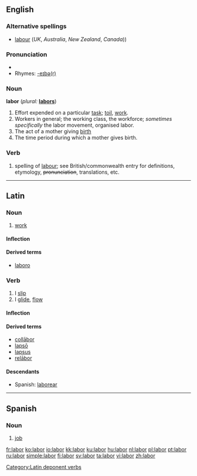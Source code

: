 {{see|Labor}}
==English==

===Alternative spellings===
* [[labour]] (''UK'', ''Australia'', ''New Zealand'', ''Canada''))

===Pronunciation===
* {{audio|en-us-labor.ogg|Audio (US)}}
* Rhymes: [[Rhymes:English:-eɪbə(r)|-eɪbə(r)]]

===Noun===
'''labor'''  (''plural:'' '''[[labors]]''')

# Effort expended on a particular [[task]]; [[toil]], [[work]].
# Workers in general; the working class, the workforce; ''sometimes specifically'' the labor movement, organised labor.
# The act of a mother giving [[birth]]
# The time period during which a mother gives birth.

===Verb===
{{en-verb}}

# {{US}} spelling of [[labour]]; see British/commonwealth entry for definitions, etymology, <s>pronunciation</s>, translations, etc.

----

==Latin==

===Noun===
{{la-noun|labor|laboris|labōris|m|third}}

# [[work]]

====Inflection====
{{la-decl-3rd|M|labor|labōr}}

====Derived terms====
* [[laboro]]

===Verb===
{{la-verb|labor|lābor|labi|lābī|lapsus sum|lāpsus sum}}

# I [[slip]]
# I [[glide]], [[flow]]

====Inflection====
{{la-conj-3rd-depon|lāb|lāps|11=lab|22=laps}}

====Derived terms====
* [[collabor|collābor]]
* [[lapso|lapsō]]
* [[lapsus]]
* [[relabor|relābor]]

====Descendants====
* Spanish: [[laborear]]

[[Category:Latin deponent verbs]]

----

==Spanish==

===Noun===
{{es-noun-f}}

# [[job]]

[[fr:labor]]
[[ko:labor]]
[[io:labor]]
[[kk:labor]]
[[ku:labor]]
[[hu:labor]]
[[nl:labor]]
[[pl:labor]]
[[pt:labor]]
[[ru:labor]]
[[simple:labor]]
[[fi:labor]]
[[sv:labor]]
[[ta:labor]]
[[vi:labor]]
[[zh:labor]]